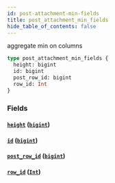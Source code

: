 ```yaml
---
id: post-attachment-min-fields
title: post_attachment_min_fields
hide_table_of_contents: false
---
```


aggregate min on columns

```graphql
type post_attachment_min_fields {
  height: bigint
  id: bigint
  post_row_id: bigint
  row_id: Int
}
```

### Fields

#### [`height`](#) ([`bigint`](../scalars/bigint))

#### [`id`](#) ([`bigint`](../scalars/bigint))

#### [`post_row_id`](#) ([`bigint`](../scalars/bigint))

#### [`row_id`](#) ([`Int`](../scalars/int))
